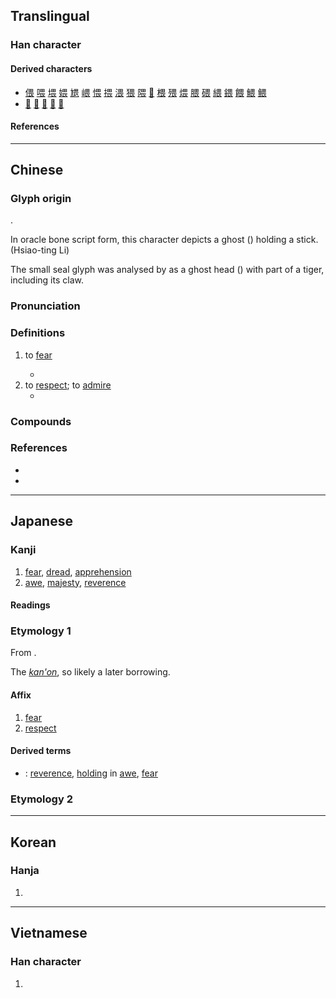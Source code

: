 {{character info}}
==Translingual==

===Han character===
{{Han char|rn=102|rad=田|as=04|sn=9|four=60732|canj=WMV|ids=⿳田一⿰𠄌⿺乀丿(GJKV),⿱田⿸⿱一𠄌⿺乀丿(HT)}}

====Derived characters====
* [[偎]] [[喂]] [[㙗]] [[㛱]] [[㞇]] [[㟪]] [[愄]] [[揋]] [[渨]] [[猥]] [[隈]] [[𣉍]] [[椳]] [[㱬]] [[煨]] [[腲]] [[碨]] [[䋿]] [[鍡]] [[餵]] [[鰃]] [[鳂]]
* [[𡀧]] [[𤲼]] [[嵔]] [[葨]] [[㾯]]

====References====
{{Han ref|kx=0760.220|dkj=21778|dj=1170.140|hdz=42532.030|uh=754F}}

----

==Chinese==
{{zh-forms|alt=𠂽,𤰣,𤰰,𤰲,𤰴,𤰵,𤱖,𤱫,𪽉,𰢼}}

===Glyph origin===
{{Han etym}}
{{liushu|ic}}.

In oracle bone script form, this character depicts a ghost ({{l|zh|鬼}}) holding a stick. (Hsiao-ting Li)

The small seal glyph was analysed by ''{{w|Shuo Wen}}'' as a ghost head ({{l|zh|甶}}) with part of a tiger, including its claw.

===Pronunciation===
{{zh-pron
|m=wèi
|m-s=
|c=wai3
|c-t=vei1
|g=
|h=pfs=vi;gd=vi4
|j=
|mb=ṳ̿
|md=ói
|mn=xm,qz,jj,tw:ùi/zz:ùiⁿ
|mn-t=ui3/uin3
|mn-t_note=ui3 - literary; uin3 - vernacular
|w=2ue
|x=
|mc=y
|oc=y
|cat=v
}}

===Definitions===
{{zh-hanzi}}

# to [[fear]]
#: {{zh-x|畏難|to '''be afraid of''' difficulty}}
#: {{zh-x|佢 好 畏 行 夜路。|They '''are''' so '''afraid of''' walking at night.|H-MX|tr=gi2 hau3 '''vi4''' hang2 ya4 lu4.}}
#* {{zh-x|民 不 畏 死，奈何 以 死 懼 之？|The people do not '''fear''' death; to what purpose is it to (try to) frighten them with death?|ref=Daodejing}}
# to [[respect]]; to [[admire]]
#* {{zh-x|後生.可.畏，焉 知 來者 之 不如 今 也？|A youth is to '''be regarded with respect'''. How do we know that his future will not be equal to our present?|ref=Analects}}

===Compounds===
{{zh-der|不畏強禦|不畏彊禦|人言可畏|可畏|君子三畏|善無畏|困畏|夏日可畏|大無畏|寅畏|後生可畏|憺畏|懷德畏威|敬畏|望而生畏|無所畏忌|無所畏懼|無畏|畏兀字|畏光|畏友|畏天恤民|畏天愛民|畏天知命|畏威懷德|畏強凌弱|畏影惡跡|畏影而走|畏忌|畏怯|畏懼|畏服|畏死貪生|畏畏縮縮|畏縮|畏縮不前|畏罪|畏罪潛逃|畏罪自殺|畏葸|畏葸不前|畏途|畏避|畏難|畏難苟安|畏頭畏尾|畏首畏尾|視人畏傷|視為畏途|貪生畏死|不畏}}

===References===
* {{R:yue:Hanzi}}
* {{R:twedu|A02639}}

----

==Japanese==

===Kanji===
{{ja-kanji|grade=|rs=田04}}

# [[fear]], [[dread]], [[apprehension]]
# [[awe]], [[majesty]], [[reverence]]

====Readings====
{{ja-readings
|goon=え<ゑ
|kanon=い<ゐ
|kun=おそ-れる, かしこ-し, かしこ-まる
}}

===Etymology 1===
{{ja-kanjitab|い|yomi=kanon}}

From {{der|ja|ltc|sort=い|-}} {{ltc-l|畏}}.

The ''[[漢音#Japanese|kan'on]]'', so likely a later borrowing.

====Affix====
{{ja-pos|affix|い|hhira=ゐ}}

# [[fear]]
# [[respect]]

====Derived terms====
* {{ja-r|敬%畏|けい%い}}: [[reverence]], [[holding]] in [[awe]], [[fear]]

===Etymology 2===
{{ja-kanjitab|かしこ|yomi=k}}
{{ja-see|かしこ}}

----

==Korean==

===Hanja===
{{ko-hanja|외}}

# {{rfdef|ko|sort=田04}}

----

==Vietnamese==

===Han character===
{{vi-readings|rs=田04|reading=úy, hoáy, hoay}}

# {{rfdef|vi|sort=田04}}
